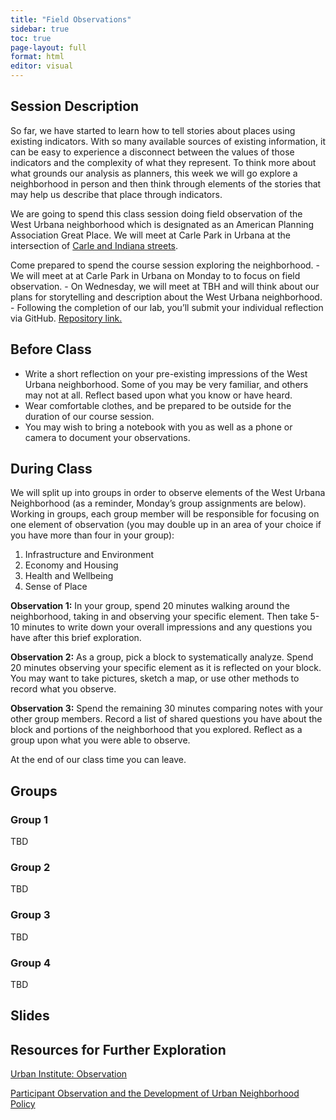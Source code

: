 ```yaml
---
title: "Field Observations"
sidebar: true
toc: true
page-layout: full
format: html
editor: visual
---
```


## Session Description

So far, we have started to learn how to tell stories about places using existing indicators. With so many available sources of existing information, it can be easy to experience a disconnect between the values of those indicators and the complexity of what they represent. To think more about what grounds our analysis as planners, this week we will go explore a neighborhood in person and then think through elements of the stories that may help us describe that place through indicators.

We are going to spend this class session doing field observation of the West Urbana neighborhood which is designated as an American Planning Association Great Place. We will meet at Carle Park in Urbana at the intersection of [Carle and Indiana streets](https://goo.gl/maps/pgxMw527zC1zdsv8A).

Come prepared to spend the course session exploring the neighborhood. - We will meet at at Carle Park in Urbana on Monday to to focus on field observation. - On Wednesday, we will meet at TBH and will think about our plans for storytelling and description about the West Urbana neighborhood. - Following the completion of our lab, you'll submit your individual reflection via GitHub. [Repository link.](https://classroom.github.com/a/v6Poqvso)

## Before Class

-   Write a short reflection on your pre-existing impressions of the West Urbana neighborhood. Some of you may be very familiar, and others may not at all. Reflect based upon what you know or have heard.
-   Wear comfortable clothes, and be prepared to be outside for the duration of our course session.
-   You may wish to bring a notebook with you as well as a phone or camera to document your observations.

## During Class

We will split up into groups in order to observe elements of the West Urbana Neighborhood (as a reminder, Monday's group assignments are below). Working in groups, each group member will be responsible for focusing on one element of observation (you may double up in an area of your choice if you have more than four in your group):

1.  Infrastructure and Environment
2.  Economy and Housing
3.  Health and Wellbeing
4.  Sense of Place

**Observation 1:** In your group, spend 20 minutes walking around the neighborhood, taking in and observing your specific element. Then take 5-10 minutes to write down your overall impressions and any questions you have after this brief exploration.

**Observation 2:** As a group, pick a block to systematically analyze. Spend 20 minutes observing your specific element as it is reflected on your block. You may want to take pictures, sketch a map, or use other methods to record what you observe.

**Observation 3:** Spend the remaining 30 minutes comparing notes with your other group members. Record a list of shared questions you have about the block and portions of the neighborhood that you explored. Reflect as a group upon what you were able to observe.

At the end of our class time you can leave.

## Groups

### Group 1

TBD

### Group 2

TBD

### Group 3

TBD

### Group 4

TBD

## Slides

## Resources for Further Exploration

[Urban Institute: Observation](https://www.urban.org/research/data-methods/data-collection/observation)

[Participant Observation and the Development of Urban Neighborhood Policy](https://files.eric.ed.gov/fulltext/ED068597.pdf)

